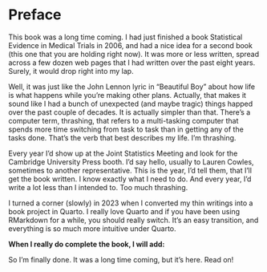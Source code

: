 # Preface {.unnumbered}

This book was a long time coming. I had just finished a book Statistical Evidence in Medical Trials in 2006, and had a nice idea for a second book (this one that you are holding right now). It was more or less written, spread across a few dozen web pages that I had written over the past eight years. Surely, it would drop right into my lap.

Well, it was just like the John Lennon lyric in "Beautiful Boy" about how life is what happens while you're making other plans. Actually, that makes it sound like I had a bunch of unexpected (and maybe tragic) things happed over the past couple of decades. It is actually simpler than that. There's a computer term, thrashing, that refers to a multi-tasking computer that spends more time switching from task to task than in getting any of the tasks done. That's the verb that best describes my life. I'm thrashing.

Every year I'd show up at the Joint Statistics Meeting and look for the Cambridge University Press booth. I'd say hello, usually to Lauren Cowles, sometimes to another representative. This is the year, I'd tell them, that I'll get the book written. I know exactly what I need to do. And every year, I'd write a lot less than I intended to. Too much thrashing.

I turned a corner (slowly) in 2023 when I converted my thin writings into a book project in Quarto. I really love Quarto and if you have been using RMarkdown for a while, you should really switch. It's an easy transition, and everything is so much more intuitive under Quarto.

**When I really do complete the book, I will add:**

So I'm finally done. It was a long time coming, but it's here. Read on!

